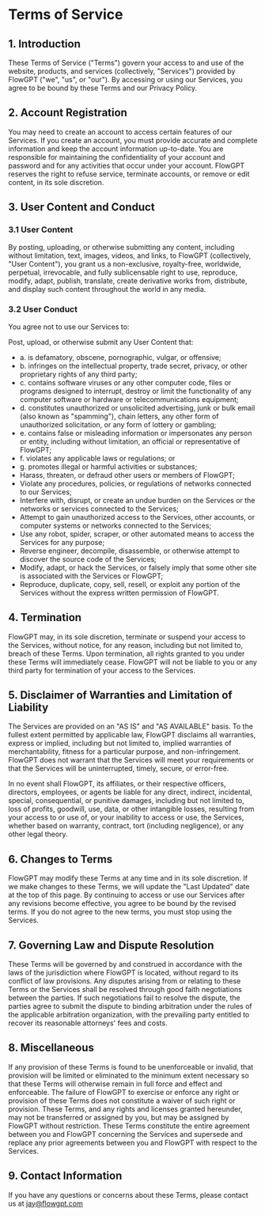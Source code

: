 # Terms of Service

## 1. Introduction

These Terms of Service ("Terms") govern your access to and use of the website, products, and services (collectively, "Services") provided by FlowGPT ("we", "us", or "our"). By accessing or using our Services, you agree to be bound by these Terms and our Privacy Policy.

## 2. Account Registration

You may need to create an account to access certain features of our Services. If you create an account, you must provide accurate and complete information and keep the account information up-to-date. You are responsible for maintaining the confidentiality of your account and password and for any activities that occur under your account. FlowGPT reserves the right to refuse service, terminate accounts, or remove or edit content, in its sole discretion.

## 3. User Content and Conduct

### 3.1 User Content

By posting, uploading, or otherwise submitting any content, including without limitation, text, images, videos, and links, to FlowGPT (collectively, "User Content"), you grant us a non-exclusive, royalty-free, worldwide, perpetual, irrevocable, and fully sublicensable right to use, reproduce, modify, adapt, publish, translate, create derivative works from, distribute, and display such content throughout the world in any media.

### 3.2 User Conduct

You agree not to use our Services to:

Post, upload, or otherwise submit any User Content that:

- a. is defamatory, obscene, pornographic, vulgar, or offensive;
- b. infringes on the intellectual property, trade secret, privacy, or other proprietary rights of any third party;
- c. contains software viruses or any other computer code, files or programs designed to interrupt, destroy or limit the functionality of any computer software or hardware or telecommunications equipment;
- d. constitutes unauthorized or unsolicited advertising, junk or bulk email (also known as "spamming"), chain letters, any other form of unauthorized solicitation, or any form of lottery or gambling;
- e. contains false or misleading information or impersonates any person or entity, including without limitation, an official or representative of FlowGPT;
- f. violates any applicable laws or regulations; or
- g. promotes illegal or harmful activities or substances;
- Harass, threaten, or defraud other users or members of FlowGPT;
- Violate any procedures, policies, or regulations of networks connected to our Services;
- Interfere with, disrupt, or create an undue burden on the Services or the networks or services connected to the Services;
- Attempt to gain unauthorized access to the Services, other accounts, or computer systems or networks connected to the Services;
- Use any robot, spider, scraper, or other automated means to access the Services for any purpose;
- Reverse engineer, decompile, disassemble, or otherwise attempt to discover the source code of the Services;
- Modify, adapt, or hack the Services, or falsely imply that some other site is associated with the Services or FlowGPT;
- Reproduce, duplicate, copy, sell, resell, or exploit any portion of the Services without the express written permission of FlowGPT.

## 4. Termination

FlowGPT may, in its sole discretion, terminate or suspend your access to the Services, without notice, for any reason, including but not limited to, breach of these Terms. Upon termination, all rights granted to you under these Terms will immediately cease. FlowGPT will not be liable to you or any third party for termination of your access to the Services.

## 5. Disclaimer of Warranties and Limitation of Liability

The Services are provided on an "AS IS" and "AS AVAILABLE" basis. To the fullest extent permitted by applicable law, FlowGPT disclaims all warranties, express or implied, including but not limited to, implied warranties of merchantability, fitness for a particular purpose, and non-infringement. FlowGPT does not warrant that the Services will meet your requirements or that the Services will be uninterrupted, timely, secure, or error-free.

In no event shall FlowGPT, its affiliates, or their respective officers, directors, employees, or agents be liable for any direct, indirect, incidental, special, consequential, or punitive damages, including but not limited to, loss of profits, goodwill, use, data, or other intangible losses, resulting from your access to or use of, or your inability to access or use, the Services, whether based on warranty, contract, tort (including negligence), or any other legal theory.

## 6. Changes to Terms

FlowGPT may modify these Terms at any time and in its sole discretion. If we make changes to these Terms, we will update the "Last Updated" date at the top of this page. By continuing to access or use our Services after any revisions become effective, you agree to be bound by the revised terms. If you do not agree to the new terms, you must stop using the Services.

## 7. Governing Law and Dispute Resolution

These Terms will be governed by and construed in accordance with the laws of the jurisdiction where FlowGPT is located, without regard to its conflict of law provisions. Any disputes arising from or relating to these Terms or the Services shall be resolved through good faith negotiations between the parties. If such negotiations fail to resolve the dispute, the parties agree to submit the dispute to binding arbitration under the rules of the applicable arbitration organization, with the prevailing party entitled to recover its reasonable attorneys' fees and costs.

## 8. Miscellaneous

If any provision of these Terms is found to be unenforceable or invalid, that provision will be limited or eliminated to the minimum extent necessary so that these Terms will otherwise remain in full force and effect and enforceable. The failure of FlowGPT to exercise or enforce any right or provision of these Terms does not constitute a waiver of such right or provision. These Terms, and any rights and licenses granted hereunder, may not be transferred or assigned by you, but may be assigned by FlowGPT without restriction. These Terms constitute the entire agreement between you and FlowGPT concerning the Services and supersede and replace any prior agreements between you and FlowGPT with respect to the Services.

## 9. Contact Information

If you have any questions or concerns about these Terms, please contact us at jay@flowgpt.com
